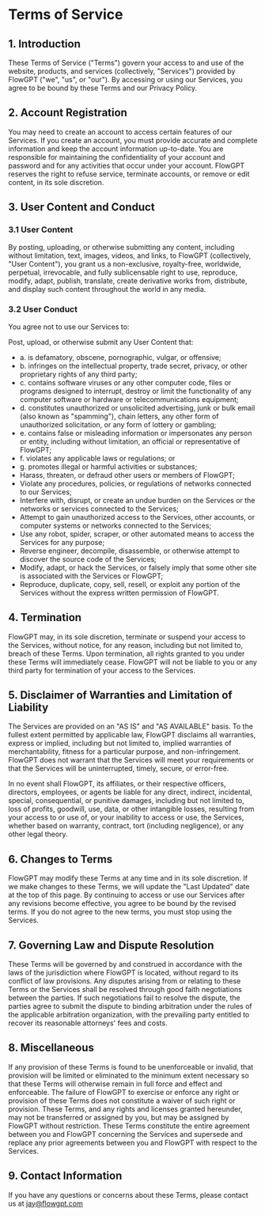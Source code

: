 # Terms of Service

## 1. Introduction

These Terms of Service ("Terms") govern your access to and use of the website, products, and services (collectively, "Services") provided by FlowGPT ("we", "us", or "our"). By accessing or using our Services, you agree to be bound by these Terms and our Privacy Policy.

## 2. Account Registration

You may need to create an account to access certain features of our Services. If you create an account, you must provide accurate and complete information and keep the account information up-to-date. You are responsible for maintaining the confidentiality of your account and password and for any activities that occur under your account. FlowGPT reserves the right to refuse service, terminate accounts, or remove or edit content, in its sole discretion.

## 3. User Content and Conduct

### 3.1 User Content

By posting, uploading, or otherwise submitting any content, including without limitation, text, images, videos, and links, to FlowGPT (collectively, "User Content"), you grant us a non-exclusive, royalty-free, worldwide, perpetual, irrevocable, and fully sublicensable right to use, reproduce, modify, adapt, publish, translate, create derivative works from, distribute, and display such content throughout the world in any media.

### 3.2 User Conduct

You agree not to use our Services to:

Post, upload, or otherwise submit any User Content that:

- a. is defamatory, obscene, pornographic, vulgar, or offensive;
- b. infringes on the intellectual property, trade secret, privacy, or other proprietary rights of any third party;
- c. contains software viruses or any other computer code, files or programs designed to interrupt, destroy or limit the functionality of any computer software or hardware or telecommunications equipment;
- d. constitutes unauthorized or unsolicited advertising, junk or bulk email (also known as "spamming"), chain letters, any other form of unauthorized solicitation, or any form of lottery or gambling;
- e. contains false or misleading information or impersonates any person or entity, including without limitation, an official or representative of FlowGPT;
- f. violates any applicable laws or regulations; or
- g. promotes illegal or harmful activities or substances;
- Harass, threaten, or defraud other users or members of FlowGPT;
- Violate any procedures, policies, or regulations of networks connected to our Services;
- Interfere with, disrupt, or create an undue burden on the Services or the networks or services connected to the Services;
- Attempt to gain unauthorized access to the Services, other accounts, or computer systems or networks connected to the Services;
- Use any robot, spider, scraper, or other automated means to access the Services for any purpose;
- Reverse engineer, decompile, disassemble, or otherwise attempt to discover the source code of the Services;
- Modify, adapt, or hack the Services, or falsely imply that some other site is associated with the Services or FlowGPT;
- Reproduce, duplicate, copy, sell, resell, or exploit any portion of the Services without the express written permission of FlowGPT.

## 4. Termination

FlowGPT may, in its sole discretion, terminate or suspend your access to the Services, without notice, for any reason, including but not limited to, breach of these Terms. Upon termination, all rights granted to you under these Terms will immediately cease. FlowGPT will not be liable to you or any third party for termination of your access to the Services.

## 5. Disclaimer of Warranties and Limitation of Liability

The Services are provided on an "AS IS" and "AS AVAILABLE" basis. To the fullest extent permitted by applicable law, FlowGPT disclaims all warranties, express or implied, including but not limited to, implied warranties of merchantability, fitness for a particular purpose, and non-infringement. FlowGPT does not warrant that the Services will meet your requirements or that the Services will be uninterrupted, timely, secure, or error-free.

In no event shall FlowGPT, its affiliates, or their respective officers, directors, employees, or agents be liable for any direct, indirect, incidental, special, consequential, or punitive damages, including but not limited to, loss of profits, goodwill, use, data, or other intangible losses, resulting from your access to or use of, or your inability to access or use, the Services, whether based on warranty, contract, tort (including negligence), or any other legal theory.

## 6. Changes to Terms

FlowGPT may modify these Terms at any time and in its sole discretion. If we make changes to these Terms, we will update the "Last Updated" date at the top of this page. By continuing to access or use our Services after any revisions become effective, you agree to be bound by the revised terms. If you do not agree to the new terms, you must stop using the Services.

## 7. Governing Law and Dispute Resolution

These Terms will be governed by and construed in accordance with the laws of the jurisdiction where FlowGPT is located, without regard to its conflict of law provisions. Any disputes arising from or relating to these Terms or the Services shall be resolved through good faith negotiations between the parties. If such negotiations fail to resolve the dispute, the parties agree to submit the dispute to binding arbitration under the rules of the applicable arbitration organization, with the prevailing party entitled to recover its reasonable attorneys' fees and costs.

## 8. Miscellaneous

If any provision of these Terms is found to be unenforceable or invalid, that provision will be limited or eliminated to the minimum extent necessary so that these Terms will otherwise remain in full force and effect and enforceable. The failure of FlowGPT to exercise or enforce any right or provision of these Terms does not constitute a waiver of such right or provision. These Terms, and any rights and licenses granted hereunder, may not be transferred or assigned by you, but may be assigned by FlowGPT without restriction. These Terms constitute the entire agreement between you and FlowGPT concerning the Services and supersede and replace any prior agreements between you and FlowGPT with respect to the Services.

## 9. Contact Information

If you have any questions or concerns about these Terms, please contact us at jay@flowgpt.com
